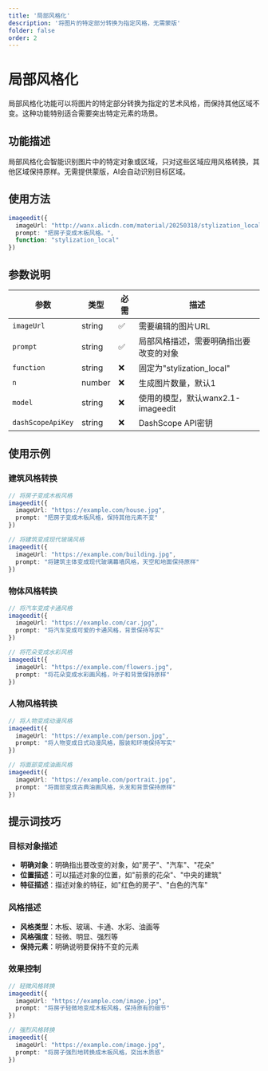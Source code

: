 ```yaml
---
title: '局部风格化'
description: '将图片的特定部分转换为指定风格，无需蒙版'
folder: false
order: 2
---
```


# 局部风格化


局部风格化功能可以将图片的特定部分转换为指定的艺术风格，而保持其他区域不变。这种功能特别适合需要突出特定元素的场景。

## 功能描述

局部风格化会智能识别图片中的特定对象或区域，只对这些区域应用风格转换，其他区域保持原样。无需提供蒙版，AI会自动识别目标区域。

## 使用方法

```typescript
imageedit({
  imageUrl: "http://wanx.alicdn.com/material/20250318/stylization_local_1.png",
  prompt: "把房子变成木板风格。",
  function: "stylization_local"
})
```

## 参数说明

| 参数 | 类型 | 必需 | 描述 |
|------|------|------|------|
| `imageUrl` | string | ✅ | 需要编辑的图片URL |
| `prompt` | string | ✅ | 局部风格描述，需要明确指出要改变的对象 |
| `function` | string | ❌ | 固定为"stylization_local" |
| `n` | number | ❌ | 生成图片数量，默认1 |
| `model` | string | ❌ | 使用的模型，默认wanx2.1-imageedit |
| `dashScopeApiKey` | string | ❌ | DashScope API密钥 |

## 使用示例

### 建筑风格转换
```typescript
// 将房子变成木板风格
imageedit({
  imageUrl: "https://example.com/house.jpg",
  prompt: "把房子变成木板风格，保持其他元素不变"
})

// 将建筑变成现代玻璃风格
imageedit({
  imageUrl: "https://example.com/building.jpg",
  prompt: "将建筑主体变成现代玻璃幕墙风格，天空和地面保持原样"
})
```

### 物体风格转换
```typescript
// 将汽车变成卡通风格
imageedit({
  imageUrl: "https://example.com/car.jpg",
  prompt: "将汽车变成可爱的卡通风格，背景保持写实"
})

// 将花朵变成水彩风格
imageedit({
  imageUrl: "https://example.com/flowers.jpg",
  prompt: "将花朵变成水彩画风格，叶子和背景保持原样"
})
```

### 人物风格转换
```typescript
// 将人物变成动漫风格
imageedit({
  imageUrl: "https://example.com/person.jpg",
  prompt: "将人物变成日式动漫风格，服装和环境保持写实"
})

// 将面部变成油画风格
imageedit({
  imageUrl: "https://example.com/portrait.jpg",
  prompt: "将面部变成古典油画风格，头发和背景保持原样"
})
```

## 提示词技巧

### 目标对象描述
- **明确对象**：明确指出要改变的对象，如"房子"、"汽车"、"花朵"
- **位置描述**：可以描述对象的位置，如"前景的花朵"、"中央的建筑"
- **特征描述**：描述对象的特征，如"红色的房子"、"白色的汽车"

### 风格描述
- **风格类型**：木板、玻璃、卡通、水彩、油画等
- **风格强度**：轻微、明显、强烈等
- **保持元素**：明确说明要保持不变的元素

### 效果控制
```typescript
// 轻微风格转换
imageedit({
  imageUrl: "https://example.com/image.jpg",
  prompt: "将房子轻微地变成木板风格，保持原有的细节"
})

// 强烈风格转换
imageedit({
  imageUrl: "https://example.com/image.jpg",
  prompt: "将房子强烈地转换成木板风格，突出木质感"
})
```








